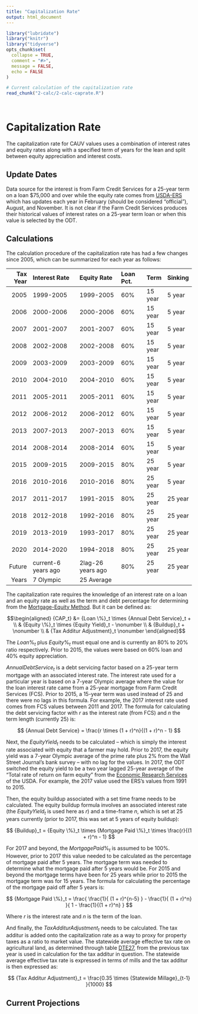 ```yaml
---
title: "Capitalization Rate"
output: html_document
---
```


<!-- caprate.md is generated from caprate.Rmd. Please edit caprate.Rmd for corrections file -->

```r
library("lubridate")
library("knitr")
library("tidyverse")
opts_chunk$set(
  collapse = TRUE,
  comment = "#>",
  message = FALSE,
  echo = FALSE
)
```

```r
# Current calculation of the capitalization rate
read_chunk("2-calc/2-calc-caprate.R")
```

```r
```

```r
```


# Capitalization Rate

The capitalization rate for CAUV values uses a combination of interest rates and equity rates along with a specified term of years for the lean and split between equity appreciation and interest costs.

## Update Dates

Data source for the interest is from Farm Credit Services for a 25-year term on a loan \$75,000 and over while the equity rate comes from [USDA-ERS](https://www.ers.usda.gov/data-products/farm-income-and-wealth-statistics/) which has updates each year in February (should be considered "official"), August, and November. It is not clear if the Farm Credit Services produces their historical values of interest rates on a 25-year term loan or when this value is selected by the ODT.

## Calculations

The calculation procedure of the capitalization rate has had a few changes since 2005, which can be summarized for each year as follows:


| Tax Year|Interest Rate       | Equity Rate      | Loan Pct. | Term    | Sinking |
|--------:|:-------------------|:-----------------|:----------|:--------|:--------|
|     2005|1999-2005           |1999-2005         | 60%       | 15 year | 5 year  |
|     2006|2000-2006           |2000-2006         | 60%       | 15 year | 5 year  |
|     2007|2001-2007           |2001-2007         | 60%       | 15 year | 5 year  |
|     2008|2002-2008           |2002-2008         | 60%       | 15 year | 5 year  |
|     2009|2003-2009           |2003-2009         | 60%       | 15 year | 5 year  |
|     2010|2004-2010           |2004-2010         | 60%       | 15 year | 5 year  |
|     2011|2005-2011           |2005-2011         | 60%       | 15 year | 5 year  |
|     2012|2006-2012           |2006-2012         | 60%       | 15 year | 5 year  |
|     2013|2007-2013           |2007-2013         | 60%       | 15 year | 5 year  |
|     2014|2008-2014           |2008-2014         | 60%       | 15 year | 5 year  |
|     2015|2009-2015           |2009-2015         | 80%       | 25 year | 5 year  |
|     2016|2010-2016           |2010-2016         | 80%       | 25 year | 5 year  |
|     2017|2011-2017           |1991-2015         | 80%       | 25 year | 25 year |
|     2018|2012-2018           |1992-2016         | 80%       | 25 year | 25 year |
|     2019|2013-2019           |1993-2017         | 80%       | 25 year | 25 year |
|     2020|2014-2020           |1994-2018         | 80%       | 25 year | 25 year |
|   Future|current-6 years ago |2lag-26 years ago | 80%       | 25 year | 25 year |
|    Years|7 Olympic           |25 Average        |           |         |         |



The capitalization rate requires the knowledge of an interest rate on a loan and an equity rate as well as the term and debt percentage for determining from the [Mortgage-Equity Method](http://www.commercialappraisalsoftware.dcfsoftware.com/mtgequity.htm). But it can be defined as:

$$\begin{aligned}
{CAP_t} &= {Loan \%}_t \times {Annual Debt Service}_t + \\
& {Equity \%}_t \times {Equity Yield}_t - \nonumber \\
& {Buildup}_t + \nonumber \\
& {Tax Additur Adjustment}_t \nonumber
\end{aligned}$$


The ${Loan \%}_t$ plus ${Equity \%}_t$ must equal one and is currently an 80% to 20% ratio respectively. Prior to 2015, the values were based on 60% loan and 40% equity appreciation.


${Annual Debt Service}_t$ is a debt servicing factor based on a 25-year term mortgage with an associated interest rate. The interest rate used for a particular year is based on a 7-year Olympic average where the value for the loan interest rate came from a 25-year mortgage from Farm Credit Services (FCS). Prior to 2015, a 15-year term was used instead of 25 and there were no lags in this formula. For example, the 2017 interest rate used comes from FCS values between 2011 and 2017. The formula for calculating the debt servicing factor with $r$ as the interest rate (from FCS) and $n$ the term length (currently 25) is:

$$ {Annual Debt Service} = \frac{r \times (1 + r)^n}{(1 + r)^n - 1} $$

Next, the ${Equity Yield}_t$ needs to be calculated -- which is simply the interest rate associated with equity that a farmer may hold. Prior to 2017, the equity yield was a 7-year Olympic average of the prime rate plus 2% from the Wall Street Journal's bank survey -- with no lag for the values. In 2017, the ODT switched the equity yield to be a two year lagged 25-year average of the "Total rate of return on farm equity" from the [Economic Research Services](https://data.ers.usda.gov/reports.aspx?ID=17838) of the USDA. For example, the 2017 value used the ERS's values from 1991 to 2015.

Then, the equity buildup associated with a set time frame needs to be calculated. The equity buildup formula involves an associated interest rate (the ${Equity Yield}_t$ is used here as $r$) and a time-frame $n$, which is set at 25 years currently (prior to 2017, this was set at 5 years of equity buildup):

$$ {Buildup}_t = {Equity \%}_t \times {Mortgage Paid \%}_t \times \frac{r}{(1 + r)^n - 1} $$

For 2017 and beyond, the ${Mortgage Paid \%}_t$ is assumed to be 100%. However, prior to 2017 this value needed to be calculated as the percentage of mortgage paid after 5 years. The mortgage term was needed to determine what the mortgage paid after 5 years would be. For 2015 and beyond the mortgage terms have been for 25 years while prior to 2015 the mortgage term was for 15 years. The formula for calculating the percentage of the mortgage paid off after 5 years is:

$$ {Mortgage Paid \%}_t = \frac{ \frac{1}{ (1 + r)^{n-5} } - \frac{1}{ (1 + r)^n} }{ 1 - \frac{1}{(1 + r)^n} } $$

Where $r$ is the interest rate and $n$ is the term of the loan.

<!--- in addition, --->

And finally, the ${Tax Additur Adjustment}_t$ needs to be calculated. The tax additur is added onto the capitalization rate as a way to proxy for property taxes as a ratio to market value. The statewide average effective tax rate on agricultural land, as determined through table [DTE27](https://www.tax.ohio.gov/tax_analysis/tax_data_series/publications_tds_property.aspx#Allpropertytaxes), from the previous tax year is used in calculation for the tax additur in question. The statewide average effective tax rate is expressed in terms of mills and the tax additur is then expressed as:

$$ {Tax Additur Adjustment}_t = \frac{0.35 \times {Statewide Millage}_{t-1} }{1000} $$

<!--- The ODT does not release table DTE27 until around the same time that --->

## Current Projections

```r

```